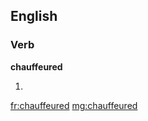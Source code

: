 ==English==

===Verb===
'''chauffeured'''

# {{past of|[[chauffeur]]}}

[[fr:chauffeured]]
[[mg:chauffeured]]